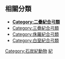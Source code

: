 ==相關分類==
*'''[[:Category:二疊紀合弓類|Category:二疊紀合弓類]]'''
*[[:Category:三疊紀合弓類|Category:三疊紀合弓類]]
*[[:Category:侏羅紀合弓類|Category:侏羅紀合弓類]]
*[[:Category:白堊紀合弓類|Category:白堊紀合弓類]]

[[Category:石炭紀動物|Category:石炭紀動物]]
[[Category:合弓綱|紀]]